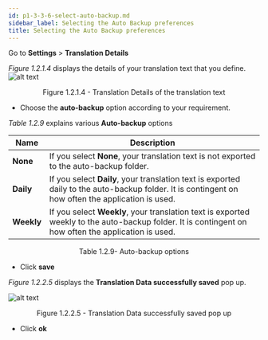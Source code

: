 ```yaml
---
id: p1-3-3-6-select-auto-backup.md
sidebar_label: Selecting the Auto Backup preferences
title: Selecting the Auto Backup preferences
---
```


Go to **Settings** > **Translation Details**

_Figure 1.2.1.4_ displays the details of your translation text that you define.
![alt text](../../../../../../static/AutographaLiveImages/Getting_Started/translation-details-fig-1.2.1.4.jpg 'Translation Details of the translation text')

<div align='center' style={{ fontStyle: 'Italic' }}>
	Figure 1.2.1.4 - Translation Details of the translation text
</div>

-   Choose the **auto-backup** option according to your requirement.

_Table 1.2.9_ explains various **Auto-backup** options

| Name       | Description                                                                                                                                          |
| ---------- | ---------------------------------------------------------------------------------------------------------------------------------------------------- |
| **None**   | If you select **None**, your translation text is not exported to the auto-backup folder.                                                             |
| **Daily**  | If you select **Daily**, your translation text is exported daily to the auto-backup folder. It is contingent on how often the application is used.   |
| **Weekly** | If you select **Weekly**, your translation text is exported weekly to the auto-backup folder. It is contingent on how often the application is used. |

<div align='center' style={{ fontStyle: 'Italic' }}>
	Table 1.2.9- Auto-backup options
</div>

-   Click **save**

_Figure 1.2.2.5_ displays the **Translation Data successfully saved** pop up.

![alt text](../../../../../../static/AutographaLiveImages/Getting_Started/translation-data-successfully-saved-fig-1.2.2.5.jpg 'Translation Data successfully saved pop up')

<div align='center' style={{ fontStyle: 'Italic' }}>
	Figure 1.2.2.5 - Translation Data successfully saved pop up
</div>

-   Click **ok**
